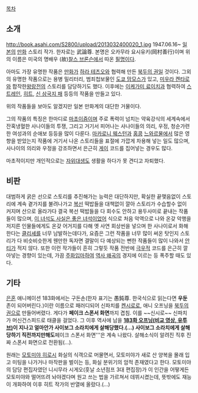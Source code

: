 [[목차]]

== 소개 ==
http://book.asahi.com/S2800/upload/2013032400020_1.jpg
1947.06.16~ [[일본]]의 [[만화]] 스토리 작가. 한자로는 武論尊. 본명은 오카무라 요시유키(岡村善行)이며 위의 이름은 미국의 명배우 (故)[[찰스 브론슨]]에서 따온 [[필명]]이다.

아마도 가장 유명한 작품은 [[만화가]] [[하라 테츠오]]와 협력해 만든 [[북두의 권]]일 것이다. 그외의 유명한 작품으로는 용병 밀리터리, 범죄첩보물인 [[도쿄 맘모스]]가 있고, [[미우라 켄타로]]와 합작한[[왕랑전]]의 스토리를 담당하기도 했다. 이후에는 [[이케가미 료이치]]과 협력하여 [[스트레인]], [[히트]], [[신 삼국지 패]] 등등의 작품을 만들고 있다. 

위의 작품들을 보아도 알겠지만 일본 만화계의 대단한 거물이다.

그의 작품의 특징은 한마디로 [[마초이즘]]이며 주로 폭력이 넘치는 약육강식의 세계속에서 잔혹냉혈한 사나이들의 투쟁, 그리고 거기서 피어나는 사나이들의 의리, 우정, 청순가련한 여성과의 순애보 등등을 많이 다룬다. [[마카로니 웨스턴]]과 [[홍콩]] [[느와르]]물에서 많은 영향을 받았는지 작품에 거기서 나온 스토리들을 표절에 가깝게 차용해 넣는 일도 많으며, 사나이의 의리와 우정을 강조하면서 은근히 [[게이]] 코드를 집어넣는 경우도 많다. 

마초적이지만 개인적으로는 [[자위대생도]] 생활을 하다가 못 견디고 자퇴했다.

== 비판 ==
대범하게 굵은 선으로 스토리를 추진해가는 능력은 대단하지만, 확실한 끝맺음없이 스토리에 계속 곁가지를 불려나가고 [[복선]] 떡밥들을 대책없이 깔아 스토리가 수습할수 없이 커지며 산으로 올라가다 결국 복선 떡밥들을 다 회수도 안하고 용두사미로 끝내는 작품들이 많으며, [[이 녀석도 사실은 좋은 녀석이었어]] 식으로 처음 악역으로 나와 온갖 악행을 저지른 인물들에게도 온갖 어거지를 다해 옛 사연 회상씬을 넣으며 한 사나이로서 화해한다는 [[클리셰]]를 너무 남발하는데다가, 요즘은 그런 작품을 너무 많이 써온 탓인지 스토리가 다 비슷비슷한게 웬만한 독자면 결말이 다 예상되는 뻔한 작품들이 많이 나와서 [[안티]]가 적지 않다. 또한 이런 작가들이 흔히 그렇듯 작품 전반에 [[극우]]적 코드를 은근히 깔아넣는 경향이 있는데, 가끔 [[주화입마]]하여 [[역사 왜곡]]의 경지에 이르는 등 폭주할 때도 있다.    

== 기타 ==
[[은혼]] 애니메이션 183화에서는 구돈손(한자 표기는 愚鈍尊. 한국식으로 읽는다면 '''우둔'''존이 되어버린다.)이란 이름으로 패러디되어 신파치를 [[켄시로]]로, 애니 오프닝을 [[북두의 권]]으로 만들어버렸다. 게다가 '''페이크 스폰서 화면'''까지 겹침. 이를 ~~신시로~~ 신파치가 머신건스피드로 태클을 걸었다. 그 이후 역사에 남을 ''' [https://www.youtube.com/watch?v=usjwNp3s94c 183화 오프닝(비교 영상, 유투브)]이 지나고 얼마안가 사이보그 소라치에게 살해당했다.(…) 사이보그 소라치에게 살해당하기 직전까지만해도 '''페이크 스폰서 화면'''은 계속 나왔다. 살해소식이 알려진 직후 진짜 스폰서 화면으로 전환됨(...).

원래는 [[모토미야 히로시]] 화실의 식객으로 머물면서, 모토미야가 새로 산 양복을 몰래 입고 미팅을 나가거나 마작판을 벌이는 등, 화실 분위기의 암적 존재였다고 한다. 모토미야의 담당 편집자였던 니시무라 시게오(훗날 소년점프 3대 편집장)가 이 인간을 어떻게든 모토미야와 떨어뜨려 놔야겠다며 원고 쓰는 법을 가르쳐서 데뷔시켰는데, 뜻밖에도 재능이 개화하여 이후 히트 작가의 반열에 올랐다.(...)
